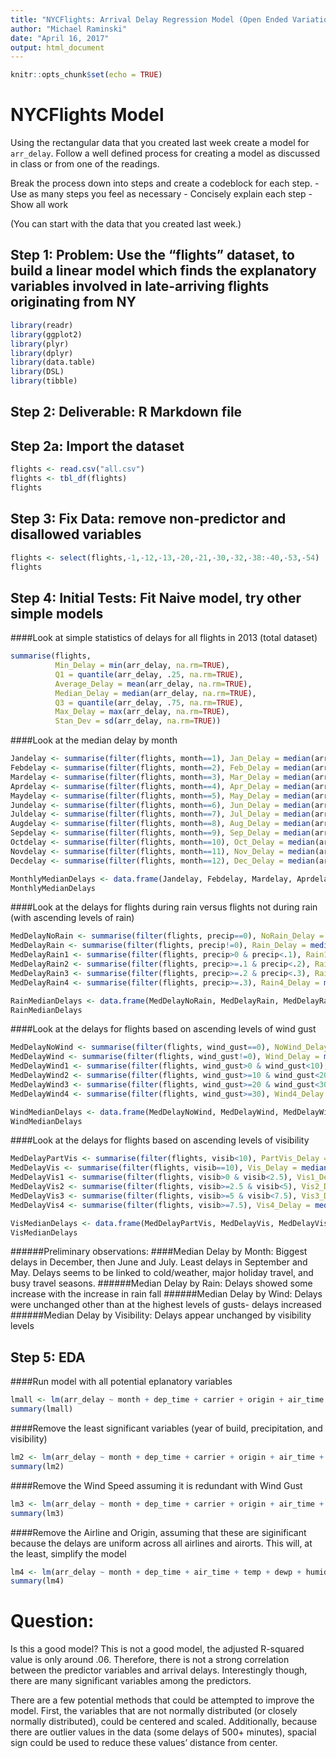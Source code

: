 ```yaml
---
title: "NYCFlights: Arrival Delay Regression Model (Open Ended Variation)"
author: "Michael Raminski"
date: "April 16, 2017"
output: html_document
---
```


```r
knitr::opts_chunk$set(echo = TRUE)
```

# NYCFlights Model

Using the rectangular data that you created last week create a model for `arr_delay`. Follow a well defined process for creating a model as discussed in class or from one of the readings. 

Break the process down into steps and create a codeblock for each step. 
 - Use as many steps you feel as necessary
 - Concisely explain each step 
 - Show all work
 
(You can start with the data that you created last week.)


## Step 1: Problem: Use the "flights" dataset, to build a linear model which finds the explanatory variables involved in late-arriving flights originating from NY

```r
library(readr)
library(ggplot2)
library(plyr)
library(dplyr)
library(data.table)
library(DSL)
library(tibble)
```

## Step 2: Deliverable: R Markdown file

## Step 2a: Import the dataset

```r
flights <- read.csv("all.csv")
flights <- tbl_df(flights)
flights
```

## Step 3: Fix Data: remove non-predictor and disallowed variables

```r
flights <- select(flights,-1,-12,-13,-20,-21,-30,-32,-38:-40,-53,-54)
flights
```

## Step 4: Initial Tests: Fit Naive model, try other simple models
####Look at simple statistics of delays for all flights in 2013 (total dataset)
```r
summarise(flights,
          Min_Delay = min(arr_delay, na.rm=TRUE),
          Q1 = quantile(arr_delay, .25, na.rm=TRUE),
          Average_Delay = mean(arr_delay, na.rm=TRUE),
          Median_Delay = median(arr_delay, na.rm=TRUE),
          Q3 = quantile(arr_delay, .75, na.rm=TRUE),
          Max_Delay = max(arr_delay, na.rm=TRUE),
          Stan_Dev = sd(arr_delay, na.rm=TRUE))
```

####Look at the median delay by month
```r
Jandelay <- summarise(filter(flights, month==1), Jan_Delay = median(arr_delay, na.rm=TRUE))
Febdelay <- summarise(filter(flights, month==2), Feb_Delay = median(arr_delay, na.rm=TRUE))
Mardelay <- summarise(filter(flights, month==3), Mar_Delay = median(arr_delay, na.rm=TRUE))
Aprdelay <- summarise(filter(flights, month==4), Apr_Delay = median(arr_delay, na.rm=TRUE))
Maydelay <- summarise(filter(flights, month==5), May_Delay = median(arr_delay, na.rm=TRUE))
Jundelay <- summarise(filter(flights, month==6), Jun_Delay = median(arr_delay, na.rm=TRUE))
Juldelay <- summarise(filter(flights, month==7), Jul_Delay = median(arr_delay, na.rm=TRUE))
Augdelay <- summarise(filter(flights, month==8), Aug_Delay = median(arr_delay, na.rm=TRUE))
Sepdelay <- summarise(filter(flights, month==9), Sep_Delay = median(arr_delay, na.rm=TRUE))
Octdelay <- summarise(filter(flights, month==10), Oct_Delay = median(arr_delay, na.rm=TRUE))
Novdelay <- summarise(filter(flights, month==11), Nov_Delay = median(arr_delay, na.rm=TRUE))
Decdelay <- summarise(filter(flights, month==12), Dec_Delay = median(arr_delay, na.rm=TRUE))

MonthlyMedianDelays <- data.frame(Jandelay, Febdelay, Mardelay, Aprdelay, Maydelay, Jundelay, Juldelay, Augdelay, Sepdelay, Octdelay, Novdelay, Decdelay)
MonthlyMedianDelays
```

####Look at the delays for flights during rain versus flights not during rain (with ascending levels of rain)
```r
MedDelayNoRain <- summarise(filter(flights, precip==0), NoRain_Delay = median(arr_delay, na.rm=TRUE))
MedDelayRain <- summarise(filter(flights, precip!=0), Rain_Delay = median(arr_delay, na.rm=TRUE))
MedDelayRain1 <- summarise(filter(flights, precip>0 & precip<.1), Rain1_Delay = median(arr_delay, na.rm=TRUE))
MedDelayRain2 <- summarise(filter(flights, precip>=.1 & precip<.2), Rain2_Delay = median(arr_delay, na.rm=TRUE))
MedDelayRain3 <- summarise(filter(flights, precip>=.2 & precip<.3), Rain3_Delay = median(arr_delay, na.rm=TRUE))
MedDelayRain4 <- summarise(filter(flights, precip>=.3), Rain4_Delay = median(arr_delay, na.rm=TRUE))

RainMedianDelays <- data.frame(MedDelayNoRain, MedDelayRain, MedDelayRain1, MedDelayRain2, MedDelayRain3, MedDelayRain4)
RainMedianDelays
```

####Look at the delays for flights based on ascending levels of wind gust
```r
MedDelayNoWind <- summarise(filter(flights, wind_gust==0), NoWind_Delay = median(arr_delay, na.rm=TRUE))
MedDelayWind <- summarise(filter(flights, wind_gust!=0), Wind_Delay = median(arr_delay, na.rm=TRUE))
MedDelayWind1 <- summarise(filter(flights, wind_gust>0 & wind_gust<10), Wind1_Delay = median(arr_delay, na.rm=TRUE))
MedDelayWind2 <- summarise(filter(flights, wind_gust>=10 & wind_gust<20), Wind2_Delay = median(arr_delay, na.rm=TRUE))
MedDelayWind3 <- summarise(filter(flights, wind_gust>=20 & wind_gust<30), Wind3_Delay = median(arr_delay, na.rm=TRUE))
MedDelayWind4 <- summarise(filter(flights, wind_gust>=30), Wind4_Delay = median(arr_delay, na.rm=TRUE))

WindMedianDelays <- data.frame(MedDelayNoWind, MedDelayWind, MedDelayWind1, MedDelayWind2, MedDelayWind3, MedDelayWind4)
WindMedianDelays
```

####Look at the delays for flights based on ascending levels of visibility
```r
MedDelayPartVis <- summarise(filter(flights, visib<10), PartVis_Delay = median(arr_delay, na.rm=TRUE))
MedDelayVis <- summarise(filter(flights, visib==10), Vis_Delay = median(arr_delay, na.rm=TRUE))
MedDelayVis1 <- summarise(filter(flights, visib>0 & visib<2.5), Vis1_Delay = median(arr_delay, na.rm=TRUE))
MedDelayVis2 <- summarise(filter(flights, visib>=2.5 & visib<5), Vis2_Delay = median(arr_delay, na.rm=TRUE))
MedDelayVis3 <- summarise(filter(flights, visib>=5 & visib<7.5), Vis3_Delay = median(arr_delay, na.rm=TRUE))
MedDelayVis4 <- summarise(filter(flights, visib>=7.5), Vis4_Delay = median(arr_delay, na.rm=TRUE))

VisMedianDelays <- data.frame(MedDelayPartVis, MedDelayVis, MedDelayVis1, MedDelayVis2, MedDelayVis3, MedDelayVis4)
VisMedianDelays
```

######Preliminary observations:
####Median Delay by Month: Biggest delays in December, then June and July. Least delays in September and May. Delays seems to be linked to cold/weather, major holiday travel, and busy travel seasons.
######Median Delay by Rain: Delays showed some increase with the increase in rain fall
######Median Delay by Wind: Delays were unchanged other than at the highest levels of gusts- delays increased
######Median Delay by Visibility: Delays appear unchanged by visibility levels

## Step 5: EDA
####Run model with all potential eplanatory variables
```r
lmall <- lm(arr_delay ~ month + dep_time + carrier + origin + air_time + year.1 + temp + dewp + humid + wind_speed + wind_gust + precip + pressure + visib, flights)
summary(lmall)
```

####Remove the least significant variables (year of build, precipitation, and visibility)
```r
lm2 <- lm(arr_delay ~ month + dep_time + carrier + origin + air_time + temp + dewp + humid + wind_speed + wind_gust + pressure, flights)
summary(lm2)
```

####Remove the Wind Speed assuming it is redundant with Wind Gust
```r
lm3 <- lm(arr_delay ~ month + dep_time + carrier + origin + air_time + temp + dewp + humid + wind_gust + pressure, flights)
summary(lm3)
```

####Remove the Airline and Origin, assuming that these are siginificant because the delays are uniform across all airlines and airorts. This will, at the least, simplify the model
```r
lm4 <- lm(arr_delay ~ month + dep_time + air_time + temp + dewp + humid + wind_gust + pressure, flights)
summary(lm4)
```




# Question:

Is this a good model?
This is not a good model, the adjusted R-squared value is only around .06. Therefore, there is not a strong correlation between the predictor variables and arrival delays. Interestingly though, there are many significant variables among the predictors. 

There are a few potential methods that could be attempted to improve the model. First, the variables that are not normally distributed (or closely normally distributed), could be centered and scaled. Additionally, because there are outlier values in the data (some delays of 500+ minutes), spacial sign could be used to reduce these values' distance from center. 






